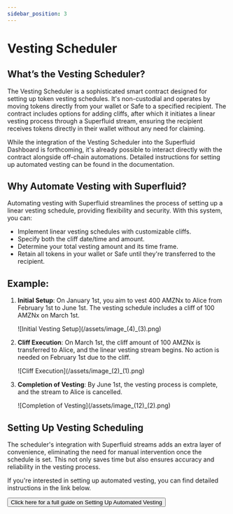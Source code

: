 ```yaml
---
sidebar_position: 3
---
```


# Vesting Scheduler

## What’s the Vesting Scheduler?

The Vesting Scheduler is a sophisticated smart contract designed for setting up token vesting schedules. It's non-custodial and operates by moving tokens directly from your wallet or Safe to a specified recipient. The contract includes options for adding cliffs, after which it initiates a linear vesting process through a Superfluid stream, ensuring the recipient receives tokens directly in their wallet without any need for claiming.

While the integration of the Vesting Scheduler into the Superfluid Dashboard is forthcoming, it's already possible to interact directly with the contract alongside off-chain automations. Detailed instructions for setting up automated vesting can be found in the documentation.

## Why Automate Vesting with Superfluid?

Automating vesting with Superfluid streamlines the process of setting up a linear vesting schedule, providing flexibility and security. With this system, you can:

- Implement linear vesting schedules with customizable cliffs.
- Specify both the cliff date/time and amount.
- Determine your total vesting amount and its time frame.
- Retain all tokens in your wallet or Safe until they're transferred to the recipient.

## Example:

1. **Initial Setup**: On January 1st, you aim to vest 400 AMZNx to Alice from February 1st to June 1st. The vesting schedule includes a cliff of 100 AMZNx on March 1st.

   <div style={{ display: 'flex', justifyContent: 'center' }}>
   ![Initial Vesting Setup](/assets/image_(4)_(3).png)
   </div>

2. **Cliff Execution**: On March 1st, the cliff amount of 100 AMZNx is transferred to Alice, and the linear vesting stream begins. No action is needed on February 1st due to the cliff.

   <div style={{ display: 'flex', justifyContent: 'center' }}>
   ![Cliff Execution](/assets/image_(2)_(1).png)
   </div>

3. **Completion of Vesting**: By June 1st, the vesting process is complete, and the stream to Alice is cancelled.

   <div style={{ display: 'flex', justifyContent: 'center' }}>
   ![Completion of Vesting](/assets/image_(12)_(2).png)
   </div>

## Setting Up Vesting Scheduling

The scheduler's integration with Superfluid streams adds an extra layer of convenience, eliminating the need for manual intervention once the schedule is set. This not only saves time but also ensures accuracy and reliability in the vesting process.

If you're interested in setting up automated vesting, you can find detailed instructions in the link below.

<div style={{ textAlign: 'center', margin: '20px' }}>
  <a href="https://www.notion.so/superfluidhq/Setting-Up-Automated-Vesting-f3e11a257a2d4b0b89210def54a59278" target="_blank" rel="noopener noreferrer">
    <button class="button-50" role="button">Click here for a full guide on Setting Up Automated Vesting</button>
  </a>
</div>
